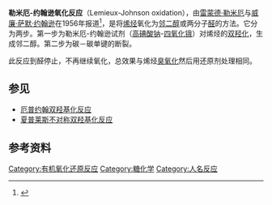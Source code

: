 '''勒米厄-约翰逊氧化反应'''（Lemieux-Johnson oxidation），由[[雷蒙德·勒米厄|雷蒙德·勒米厄]]与[[威廉·萨默·约翰逊|威廉·萨默·约翰逊]]在1956年报道<ref>{{cite journal en
 | author = Pappo, R.; Allen, D. S., Jr.; Lemieux, R. U.; Johnson, W. S. 
 | title = Osmium Tetroxide-Catalyzed Periodate Oxidation of Olefinic Bonds.
 | journal = [[J._Org._Chem.|J. Org. Chem.]]
 | year = 1956
 | volume = 21
 | issue = 4
 | pages = 478–479
 | doi = 10.1021/jo01110a606}}</ref>，是将[[烯烃|烯烃]]氧化为[[邻二醇|邻二醇]]或两分子[[醛|醛]]的方法。它分为两步。第一步为勒米厄-约翰逊试剂（[[高碘酸钠|高碘酸钠]]-[[四氧化锇|四氧化锇]]）对烯烃的[[双羟化|双羟化]]，生成邻二醇。第二步为碳－碳单键的断裂。

此反应到醛停止，不再继续氧化，总效果与烯烃[[臭氧化|臭氧化]]然后用还原剂处理相同。

==参见==
*[[厄普约翰双羟基化反应|厄普约翰双羟基化反应]]
*[[夏普莱斯不对称双羟基化反应|夏普莱斯不对称双羟基化反应]]

==参考资料==
{{Reflist}}

[[Category:有机氧化还原反应|Category:有机氧化还原反应]]
[[Category:糖化学|Category:糖化学]]
[[Category:人名反应|Category:人名反应]]